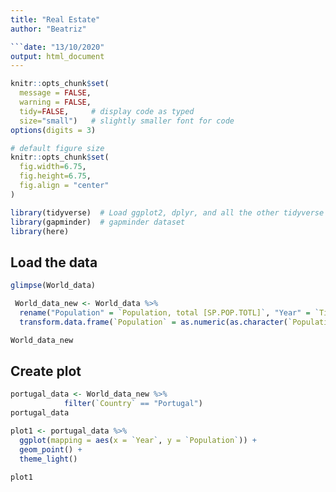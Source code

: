 ```yaml
---
title: "Real Estate"
author: "Beatriz"

```date: "13/10/2020"
output: html_document
---
```


```r
knitr::opts_chunk$set(
  message = FALSE, 
  warning = FALSE, 
  tidy=FALSE,     # display code as typed
  size="small")   # slightly smaller font for code
options(digits = 3)

# default figure size
knitr::opts_chunk$set(
  fig.width=6.75, 
  fig.height=6.75,
  fig.align = "center"
)
```



```r
library(tidyverse)  # Load ggplot2, dplyr, and all the other tidyverse packages
library(gapminder)  # gapminder dataset
library(here)
```


## Load the data


```r
glimpse(World_data)

```

```r
 World_data_new <- World_data %>%  
  rename("Population" = `Population, total [SP.POP.TOTL]`, "Year" = `Time`, "Country" = `Country Name`) %>%
  transform.data.frame(`Population` = as.numeric(as.character(`Population`)), `Year` = as.numeric(as.character(`Year`)))

World_data_new

```

## Create plot


```r
portugal_data <- World_data_new %>% 
            filter(`Country` == "Portugal")
portugal_data

```

```r
plot1 <- portugal_data %>% 
  ggplot(mapping = aes(x = `Year`, y = `Population`)) +
  geom_point() +
  theme_light()

plot1
```